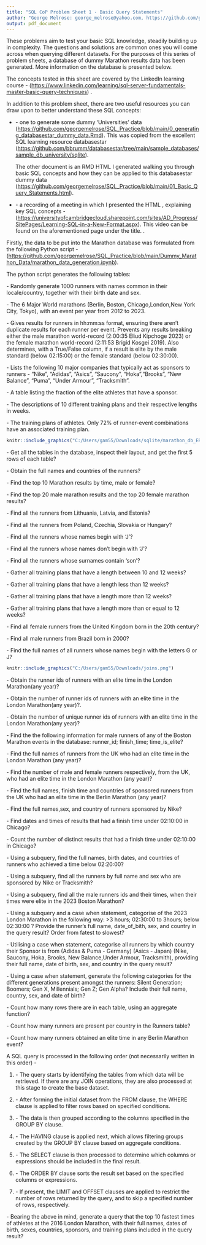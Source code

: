 ```yaml
---
title: "SQL CoP Problem Sheet 1 - Basic Query Statements"
author: "George Melrose: george_melrose@yahoo.com, https://github.com/georgemelrose"
output: pdf_document
---
```


\section{Introduction}

These problems aim to test your basic SQL knowledge, steadily building up in complexity. The questions and solutions are common ones you will come across when querying different datasets. For the purposes of this series of problem sheets, a database of dummy Marathon results data has been generated. More information on the \textbf{Marathon} database is presented below.

The concepts tested in this sheet are covered by the LinkedIn learning course \textbf{SQL Server Fundamentals: Master Basic Query Techniques} - (<https://www.linkedin.com/learning/sql-server-fundamentals-master-basic-query-techniques>) .

\subsection{Useful Prepatory Resources}

In addition to this problem sheet, there are two useful resources you can draw upon to better understand these SQL concepts:

- \textbf{Two RMarkdown documents} - one to generate some dummy 'Universities' data (<https://github.com/georgemelrose/SQL_Practice/blob/main/0_generating_databasestar_dummy_data.Rmd>). This was copied from the excellent SQL learning resource databasestar (<https://github.com/bbrumm/databasestar/tree/main/sample_databases/sample_db_university/sqlite>). 

  The other document is an RMD HTML I generated walking you through basic SQL concepts and how they can be applied   to this databasestar dummy data   (<https://github.com/georgemelrose/SQL_Practice/blob/main/01_Basic_Query_Statements.html>). 
  
- \textbf{A video presentation} - a recording of a meeting in which I presented the \textbf{Basic Query Statements} HTML , explaining key SQL concepts - (<https://universityofcambridgecloud.sharepoint.com/sites/AD_Progress/SitePages/Learning-SQL-in-a-New-Format.aspx>). This video can be found on the aforementioned page under the \textbf{SQL and R} title. \textit{Note that this can only be viewed by SQL" Community of Practice Members, email gam55@cam.ac.uk for access}.

\subsection{Marathon Database}

Firstly, the data to be put into the Marathon database was formulated from the following Python script - (<https://github.com/georgemelrose/SQL_Practice/blob/main/Dummy_Marathon_Data/marathon_data_generation.ipynb>).

The \textbf{marathon data generation} python script generates the following tables:

\textbf{1. Runners} - Randomly generate 1000 runners with names common in their locale/country, together with their birth date and sex.

\textbf{2. Events} - The 6 Major World marathons (Berlin, Boston, Chicago,London,New York City, Tokyo), with an event per year from 2012 to 2023. 

\textbf{3. Results} - Gives results for runners in hh:mm:ss format, ensuring there aren't duplicate results for each runner per event. Prevents any results breaking either the male marathon world-record (2:00:35 Eliud Kipchoge 2023) or the female marathon world-record (2:11:53 Brigid Kosgei 2019). Also determines, with a True/False column, if a result is elite by the male standard (below 02:15:00) or the female standard (below 02:30:00).

\textbf{4. Sponsors} - Lists the following 10 major companies that typically act as sponsors to runners - "Nike", "Adidas", "Asics", "Saucony", "Hoka","Brooks", "New Balance", "Puma", "Under Armour", "Tracksmith". 

\textbf{5. Sponsored Athletes} - A table listing the fraction of the elite athletes that have a sponsor.

\textbf{6. Training Plans Descriptions} - The descriptions of 10 different training plans and their respective lengths in weeks. 

\textbf{7. Training Plans} - The training plans of athletes. Only 72% of runner-event combinations have an associated training plan. 

\subsection{Marathon Database Entity Relationship Diagram}


```r
knitr::include_graphics("C:/Users/gam55/Downloads/sqlite/marathon_db_ERD.JPG")
```


\section{Basic Query Statment Problems}

\subsection{Single Table ‘SELECT’ Statements}

\textbf{Q1.} - Get all the tables in the database, inspect their layout, and get the first 5 rows of each table?

\textbf{Q2.i.} - Obtain the full names and countries of the runners?

\textbf{Q2.ii.} - Find the top 10 Marathon results by time, male or female?


\subsection{Filtering on Single Conditions}


\textbf{Q1} - Find the top 20 male marathon results and the top 20 female marathon results?

\textbf{Q2.i.} - Find all the runners from Lithuania, Latvia, and Estonia?

\textbf{Q2.ii.} - Find all the runners \textit{not} from Poland, Czechia, Slovakia or Hungary?

\textbf{Q3.i.} - Find all the runners whose names begin with 'J'?

\textbf{Q3.ii.} - Find all the runners whose names don't begin with 'J'?

\textbf{Q3.iii.} - Find all the runners whose surnames contain 'son'?

\textbf{Q4.i.} - Gather all training plans that have a length between 10 and 12 weeks?

\textbf{Q4.ii.} - Gather all training plans that have a length less than 12 weeks?

\textbf{Q4.iii.} - Gather all training plans that have a length more than 12 weeks?

\textbf{Q4.iv.} - Gather all training plans that have a length more than or equal to 12 weeks?

\subsection{Filtering on Multiple Conditions}

\textbf{Q1.i.} - Find all female runners from the United Kingdom born in the 20th century?

\textbf{Q1.ii.} - Find all male runners from Brazil born in 2000?

\textbf{Q2.} - Find the full names of all runners whose names begin with the letters G or J?

\subsection{Single Inner Joins}

```r
knitr::include_graphics("C:/Users/gam55/Downloads/joins.png")
```

\textbf{Q1.i.} - Obtain the runner ids of runners with an elite time in the London Marathon(any year)?

\textbf{Q1.ii.} - Obtain the number of runner ids of runners with an elite time in the London Marathon(any year)?.

\textbf{Q1.iii.} - Obtain the number of unique runner ids of runners with an elite time in the London Marathon(any year)?

\textbf{Q2.} - Find the the following information for male runners of any of the Boston Marathon events in the database: runner\_id; finish\_time; time\_is\_elite?

\subsection{Multiple Inner Joins}

\textbf{Q1.i.} - Find the full names of runners from the UK who had an elite time in the London Marathon (any year)?

\textbf{Q1.ii.} - Find the number of male and female runners respectively, from the UK,  who had an elite time in the London Marathon (any year)?

\textbf{Q2.} - Find the full names, finish time and countries of sponsored runners from the UK who had an elite time in the Berlin Marathon (any year)?

\subsection{Left Outer Joins}

\textbf{Q1.} - Find the full names,sex, and country of runners sponsored by Nike?

\textbf{Q2.i.} - Find dates and times of results that had a finish time under 02:10:00 in Chicago?

\textbf{Q2.ii.} - Count the number of distinct results that had a finish time under 02:10:00 in Chicago?

\subsection{Subqueries}

\textbf{Q1.} - Using a subquery, find the full names, birth dates, and countries of runners who achieved a time below 02:20:00?

\textbf{Q2.} - Using a subquery, find all the  runners by full name and sex who are sponsored by Nike or Tracksmith?

\textbf{Q3.} - Using a subquery, find all the male runners ids and their times, when their times were elite in the 2023 Boston Marathon?

\subsection{Case When Statements}

\textbf{Q1.} - Using a subquery and a case when statement, categorise of the 2023 London Marathon in the following way: >3 hours; 02:30:00 to 3hours; below 02:30:00 ? Provide the runner's full name, date_of_bith, sex, and country in the query result? Order from fatest to slowest?

\textbf{Q2.} - Utilising a case when statement, categorise all runners by which country their Sponsor is from (Adidas & Puma - Germany) (Asics - Japan) (Nike, Saucony, Hoka, Brooks, New Balance,Under Armour, Tracksmith), providing their full name, date of birth, sex, and country in the query result?

\textbf{Q3.} - Using a case when statement, generate the following categories for the different generations present amongst the runners: Silent Generation; Boomers; Gen X, Millennials; Gen Z; Gen Alpha? Include their full name, country, sex, and date of birth?

\subsection{Aggregate Functions}

\textbf{Q1.} - Count how many rows there are in each table, using an aggregate function?

\textbf{Q2.} - Count how many runners are present per country in the Runners table?

\textbf{Q3.} - Count how many runners obtained an elite time in any Berlin Marathon event?

\subsection{Query Processing Order}

A SQL query is processed in the following order (not necessarily written in this order) - 

1. \textbf{FROM Clause} - The query starts by identifying the tables from which data will be retrieved. If there are any JOIN operations, they are also processed at this stage to create the base dataset.

2. \textbf{WHERE Clause} - After forming the initial dataset from the FROM clause, the WHERE clause is applied to filter rows based on specified conditions.

3. \textbf{GROUP BY Clause} - The data is then grouped according to the columns specified in the GROUP BY clause.

4. \textbf{HAVING Clause} - The HAVING clause is applied next, which allows filtering groups created by the GROUP BY clause based on aggregate conditions.

5. \textbf{SELECT Clause} - The SELECT clause is then processed to determine which columns or expressions should be included in the final result.

6. \textbf{ORDER BY Clause} - The ORDER BY clause sorts the result set based on the specified columns or expressions.

7. \textbf{LIMIT / OFFSET  Clause} - If present, the LIMIT and OFFSET clauses are applied to restrict the number of rows returned by the query, and to skip a specified number of rows, respectively.

\textbf{Q1.} - Bearing the above in mind, generate a query that the top 10 fastest times of athletes at the 2016 London Marathon, with their full names, dates of birth, sexes, countries, sponsors, and training plans included in the query result?
